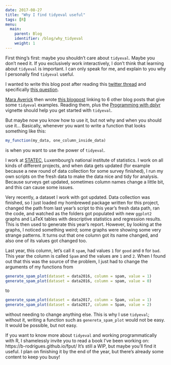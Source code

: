 ```yaml
---
date: 2017-08-27
title: "Why I find tidyeval useful"
tags: [R]
menu:
  main:
    parent: Blog
    identifier: /blog/why_tidyeval
    weight: 1
---
```


First thing's first: maybe you shouldn't care about `tidyeval`. Maybe you don't need it. If you
exclusively work interactively, I don't think that learning about `tidyeval` is important. I can
only speak for me, and explain to you why I personally find `tidyeval` useful.

I wanted to write  this blog post after reading this
[twitter thread](https://twitter.com/dataandme/status/901429535266267136)
and specifically [this question](https://twitter.com/Kwarizmi/status/901457435948236801).

[Mara Averick](https://twitter.com/dataandme) then wrote
[this blogpost](http://maraaverick.rbind.io/2017/08/tidyeval-resource-roundup/) linking to 6 other blog
posts that give some `tidyeval` examples. Reading them, plus the
[Programming with dplyr](http://dplyr.tidyverse.org/articles/programming.html) vignette should help you
get started with `tidyeval`.

But maybe now you know how to use it, but not why and when you should use it... Basically, whenever
you want to write a function that looks something like this:

```r
my_function(my_data, one_column_inside_data)
```

is when you want to use the power of `tidyeval`.

I work at [STATEC](http://www.statistiques.public.lu/en/index.html),
Luxembourg's national institute of statistics. I work on all kinds of different projects, and when
data gets updated (for example because a new round of data collection for some survey finished),
I run my own scripts on the fresh data to make the data nice and tidy for analysis. Because surveys
get updated, sometimes column names change a little bit, and this can cause some issues.

Very recently, a dataset I work with got updated. Data collection was finished, so I
just loaded my hombrewed package written for this project, changed the path from last year's script
to this year's fresh data path, ran the code, and watched as the folders got populated with new
`ggplot2` graphs and LaTeX tables with descriptive statistics and regression
results. This is then used to generate this year's report. However, by looking at the graphs, I
noticed something weird; some graphs were showing some very strange patterns. It turns out that one
column got its name changed, and also one of its values got changed too.

Last year, this column, let's call it `spam`, had values `1` for `good` and `0` for `bad`.
This year the column is called `Spam` and the values are `1` and `2`. When I found out that this was
the source of the problem, I just had to change the arguments of my functions from

```r
generate_spam_plot(dataset = data2016, column = spam, value = 1)
generate_spam_plot(dataset = data2016, column = spam, value = 0)
```

to

```r
generate_spam_plot(dataset = data2017, column = Spam, value = 1)
generate_spam_plot(dataset = data2017, column = Spam, value = 2)
```

without needing to change anything else. This is why I use `tidyeval`; without it, writing a
function such as `genereta_spam_plot` would not be easy. It would be possible, but not easy.

If you want to know more about `tidyeval` and working programmatically with R, I shamelessly
invite you to read a book I've been working on: https://b-rodrigues.github.io/fput/
It's still a WIP, but maybe you'll find it useful. I plan on finishing it by the end of the year,
but there's already some content to keep you busy!
